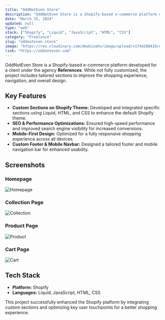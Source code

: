 ```yaml
---
title: "OddNotEven Store"
description: "OddNotEven Store is a Shopify-based e-commerce platform developed for a client under the agency References. While built on Shopify's existing framework, the project includes custom sections to enhance functionality and user experience. the project includes custom sections to enhance functionality and user experience."
date: "March 15, 2024"
updated: null
type: "web"
stack: ["Shopify", "Liquid", "JavaScript", "HTML", "CSS"]
category: "Freelance"
slug: "oddnoteven-store"
image: "https://res.cloudinary.com/dmuhioahv/image/upload/v1744288410/og_1_nkbsl6.png"
link: "https://oddnoteven.com"
---
```


OddNotEven Store is a Shopify-based e-commerce platform developed for a client under the agency **References**. While not fully customized, the project includes tailored sections to improve the shopping experience, navigation, and overall design.

## Key Features

- **Custom Sections on Shopify Theme:** Developed and integrated specific sections using Liquid, HTML, and CSS to enhance the default Shopify theme.
- **SEO & Performance Optimizations:** Ensured high-speed performance and improved search engine visibility for increased conversions.
- **Mobile-First Design:** Optimized for a fully responsive shopping experience across all devices.
- **Custom Footer & Mobile Navbar:** Designed a tailored footer and mobile navigation bar for enhanced usability.

## Screenshots

### Homepage

![Homepage](https://res.cloudinary.com/dmuhioahv/image/upload/v1744289213/og_2_hf9ikl.png)

### Collection Page

![Collection](https://res.cloudinary.com/dmuhioahv/image/upload/v1744289214/og_4_dymo0i.png)

### Product Page

![Product](https://res.cloudinary.com/dmuhioahv/image/upload/v1744289214/og_3_grslzu.png)

### Cart Page

![Cart](https://res.cloudinary.com/dmuhioahv/image/upload/v1744289214/og_5_s4lcmo.png)




## Tech Stack

- **Platform:** Shopify
- **Languages:** Liquid, JavaScript, HTML, CSS

This project successfully enhanced the Shopify platform by integrating custom sections and optimizing key user touchpoints for a better shopping experience.

